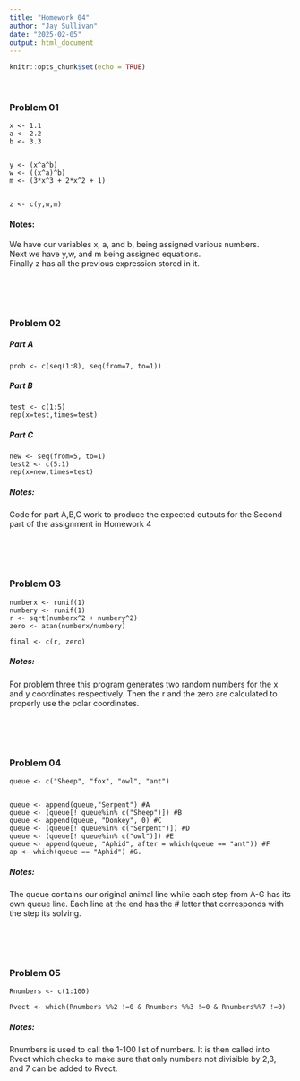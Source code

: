 ```yaml
---
title: "Homework 04"
author: "Jay Sullivan"
date: "2025-02-05"
output: html_document
---
```


```r
knitr::opts_chunk$set(echo = TRUE)
```
<br>


### Problem 01   
```plaintext
x <- 1.1  
a <- 2.2  
b <- 3.3  


y <- (x^a^b)
w <- ((x^a)^b)
m <- (3*x^3 + 2*x^2 + 1)


z <- c(y,w,m)
```
#### Notes:
We have our variables x, a, and b, being assigned various numbers.  
Next we have y,w, and m being assigned equations.  
Finally z has all the previous expression stored in it.  

<br>
<br>
<br>

### Problem 02

##### Part A   
```plaintext
prob <- c(seq(1:8), seq(from=7, to=1))
```

##### Part B
```plaintext
test <- c(1:5)   
rep(x=test,times=test)
```
##### Part C
```plaintext
new <- seq(from=5, to=1)   
test2 <- c(5:1)   
rep(x=new,times=test)   
```

##### Notes:
Code for part A,B,C work to produce the expected outputs for the Second part of the assignment in Homework 4

<br>
<br>
<br>

### Problem 03
```plaintext
numberx <- runif(1)   
numbery <- runif(1)   
r <- sqrt(numberx^2 + numbery^2)   
zero <- atan(numberx/numbery)   

final <- c(r, zero)
```
##### Notes:
For problem three this program generates two random numbers for the x and y coordinates respectively. Then the r and the zero are calculated to properly use the polar coordinates.

<br>
<br>
<br>

### Problem 04
```plaintext
queue <- c("Sheep", "fox", "owl", "ant")   


queue <- append(queue,"Serpent") #A   
queue <- (queue[! queue%in% c("Sheep")]) #B   
queue <- append(queue, "Donkey", 0) #C   
queue <- (queue[! queue%in% c("Serpent")]) #D   
queue <- (queue[! queue%in% c("owl")]) #E   
queue <- append(queue, "Aphid", after = which(queue == "ant")) #F   
ap <- which(queue == "Aphid") #G.   
```
##### Notes:   
The queue contains our original animal line while each step from A-G has its own queue line. Each line at the end has the # letter that corresponds with the step its solving.

<br>
<br>
<br>

### Problem 05
```plaintext
Rnumbers <- c(1:100)   

Rvect <- which(Rnumbers %%2 !=0 & Rnumbers %%3 !=0 & Rnumbers%%7 !=0)
```
##### Notes:   
Rnumbers is used to call the 1-100 list of numbers. It is then called into Rvect which checks to make sure that only numbers not divisible by 2,3, and 7 can be added to Rvect.
